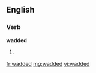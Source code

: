 ==English==

===Verb===
'''wadded'''

# {{past of|[[wad]]}}

[[fr:wadded]]
[[mg:wadded]]
[[vi:wadded]]